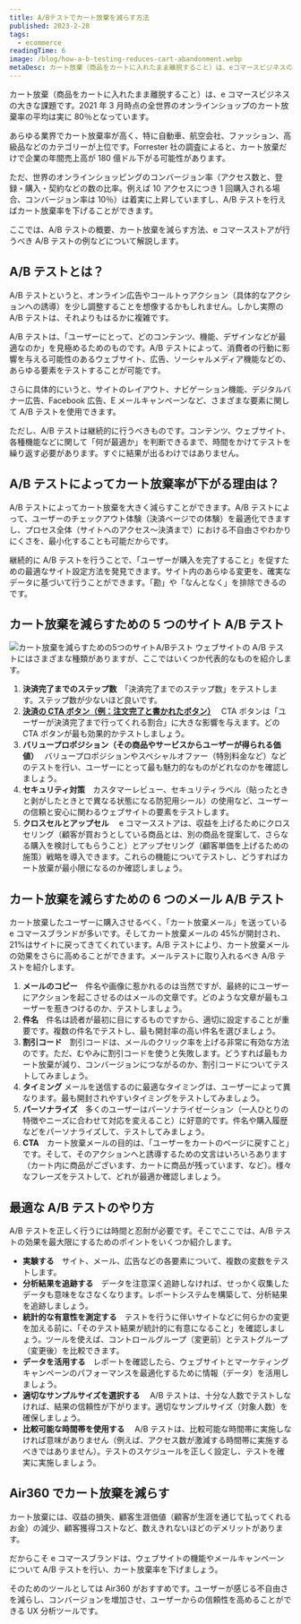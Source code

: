 ```yaml
---
title: A/Bテストでカート放棄を減らす方法
published: 2023-2-28
tags:
  - ecommerce
readingTime: 6
image: /blog/how-a-b-testing-reduces-cart-abandonment.webp
metaDesc: カート放棄（商品をカートに入れたまま離脱すること）は、eコマースビジネスの大きな課題です。2021年3月時点の全世界のオンラインショップのカート放棄率の平均は実に80％となっています。
---
```


カート放棄（商品をカートに入れたまま離脱すること）は、e コマースビジネスの大きな課題です。2021 年 3 月時点の全世界のオンラインショップのカート放棄率の平均は実に 80％となっています。

あらゆる業界でカート放棄率が高く、特に自動車、航空会社、ファッション、高級品などのカテゴリーが上位です。Forrester 社の調査によると、カート放棄だけで企業の年間売上高が 180 億ドル下がる可能性があります。

ただ、世界のオンラインショッピングのコンバージョン率（アクセス数と、登録・購入・契約などの数の比率。例えば 10 アクセスにつき 1 回購入される場合、コンバージョン率は 10％）は着実に上昇していますし、A/B テストを行えばカート放棄率を下げることができます。

ここでは、A/B テストの概要、カート放棄を減らす方法、e コマースストアが行うべき A/B テストの例などについて解説します。

## A/B テストとは？

A/B テストというと、オンライン広告やコールトゥアクション（具体的なアクションへの誘導）を少し調整することを想像するかもしれません。しかし実際の A/B テストは、それよりもはるかに複雑です。

A/B テストは、「ユーザーにとって、どのコンテンツ、機能、デザインなどが最適なのか」を見極めるためのものです。A/B テストによって、消費者の行動に影響を与える可能性のあるウェブサイト、広告、ソーシャルメディア機能などの、あらゆる要素をテストすることが可能です。

さらに具体的にいうと、サイトのレイアウト、ナビゲーション機能、デジタルバナー広告、Facebook 広告、E メールキャンペーンなど、さまざまな要素に関して A/B テストを使用できます。

ただし、A/B テストは継続的に行うべきものです。コンテンツ、ウェブサイト、各種機能などに関して「何が最適か」を判断できるまで、時間をかけてテストを繰り返す必要があります。すぐに結果が出るわけではありません。

## A/B テストによってカート放棄率が下がる理由は？

A/B テストによってカート放棄を大きく減らすことができます。A/B テストによって、ユーザーのチェックアウト体験（決済ページでの体験）を最適化できますし、プロセス全体（サイトへのアクセス～決済まで）における不自由さやわかりにくさを、最小化することも可能だからです。

継続的に A/B テストを行うことで、「ユーザーが購入を完了すること」を促すための最適なサイト設定方法を発見できます。サイト内のあらゆる変更を、確実なデータに基づいて行うことができます。「勘」や「なんとなく」を排除できるのです。

## カート放棄を減らすための 5 つのサイト A/B テスト

![カート放棄を減らすための5つのサイトA/Bテスト](/blog/how-a-b-testing-reduces-cart-abandonment-1.webp)
ウェブサイトの A/B テストにはさまざまな種類がありますが、ここではいくつか代表的なものを紹介します。

1. **決済完了までのステップ数**　「決済完了までのステップ数」をテストします。ステップ数が少ないほど良いです。
2. [**決済の CTA ボタン（例：注文完了と書かれたボタン）**](/ja/cro-checklist-campaign/)　 CTA ボタンは「ユーザーが決済完了まで行ってくれる割合」に大きな影響を与えます。どの CTA ボタンが最も効果的かテストしましょう。
3. **バリュープロポジション（その商品やサービスからユーザーが得られる価値）**　
   バリュープロポジションやスペシャルオファー（特別料金など）などのテストを行い、ユーザーにとって最も魅力的なものがどれなのかを確認しましょう。
4. **セキュリティ対策**　カスタマーレビュー、セキュリティラベル（貼ったときと剥がしたときとで異なる状態になる防犯用シール）の使用など、ユーザーの信頼と安心に関わるウェブサイトの要素をテストします。
5. **クロスセルとアップセル**　 e コマースストアは、収益を上げるためにクロスセリング（顧客が買おうとしている商品とは、別の商品を提案して、さらなる購入を検討してもらうこと）とアップセリング（顧客単価を上げるための施策）戦略を導入できます。これらの機能についてテストし、どうすればカート放棄が最小限になるのか確認しましょう。

<BlogInnerCard slug='blog/convert-upsells-and-impulse-buys-in-ecommerce' />

## カート放棄を減らすための 6 つのメール A/B テスト

カート放棄したユーザーに購入させるべく、「カート放棄メール」を送っている e コマースブランドが多いです。そしてカート放棄メールの 45%が開封され、21%はサイトに戻ってきてくれています。A/B テストにより、カート放棄メールの効果をさらに高めることができます。メールテストに取り入れるべき A/B テストを紹介します。

1. **メールのコピー**　件名や画像に惹かれるのは当然ですが、最終的にユーザーにアクションを起こさせるのはメールの文章です。どのような文章が最もユーザーを惹きつけるのか、テストしましょう。
2. **件名**　件名は読者が最初に目にするものですから、適切に設定することが重要です。複数の件名でテストし、最も開封率の高い件名を選びましょう。
3. **割引コード**　割引コードは、メールのクリック率を上げる非常に有効な方法のです。ただ、むやみに割引コードを使うと失敗します。どうすれば最もカート放棄が減り、コンバージョンにつながるのか、割引コードについてテストしてみましょう。
4. **タイミング** メールを送信するのに最適なタイミングは、ユーザーによって異なります。最も開封されやすいタイミングをテストしてみましょう。
5. **パーソナライズ**　多くのユーザーはパーソナライゼーション（一人ひとりの特徴やニーズに合わせて対応を変えること）に好意的です。件名や購入履歴などをパーソナライズして、テストしてみましょう。
6. **CTA**　カート放棄メールの目的は、「ユーザーをカートのページに戻すこと」です。そして、そのアクションへと誘導するための文言はいろいろあります（カート内に商品がございます、カートに商品が残っています、など）。様々なフレーズをテストして、どれが最適か確認しましょう。

<BlogInnerCard slug='blog/10-email-marketing-tips-to-increase-conversions' />

## 最適な A/B テストのやり方

A/B テストを正しく行うには時間と忍耐が必要です。そこでここでは、A/B テストの効果を最大限にするためのポイントをいくつか紹介します。

- **実験する**　サイト、メール、広告などの各要素について、複数の変数をテストします。
- **分析結果を追跡する**　データを注意深く追跡しなければ、せっかく収集したデータも意味をなさなくなります。レポートシステムを構築して、分析結果を追跡しましょう。
- **統計的な有意性を測定する**　テストを行うに伴いサイトなどに何らかの変更を加える前に、「そのテスト結果が統計的に有意になること」を確認しましょう。ツールを使えば、コントロールグループ（変更前）とテストグループ（変更後）を比較できます。
- **データを活用する**　レポートを確認したら、ウェブサイトとマーケティングキャンペーンのパフォーマンスを最適化するために情報（データ）を活用しましょう。
- **適切なサンプルサイズを選択する**　 A/B テストは、十分な人数でテストしなければ、結果の信頼性が下がります。適切なサンプルサイズ（対象人数）を確保しましょう。
- **比較可能な時間帯を使用する**　 A/B テストは、比較可能な時間帯に実施しなければ意味がありません（例えば、アクセス数が激減する時間帯に実施するべきではありません）。テストのスケジュールを正しく設定し、テストを確実に実施しましょう。

<BlogInnerCard slug='blog/a-b-testing-best-practices' />

## Air360 でカート放棄を減らす

カート放棄には、収益の損失、顧客生涯価値（顧客が生涯を通じて払ってくれるお金）の減少、顧客獲得コストなど、数えきれないほどのデメリットがあります。

だからこそ e コマースブランドは、ウェブサイトの機能やメールキャンペーンについて A/B テストを行い、カート放棄率を下げましょう。

そのためのツールとしては Air360 がおすすめです。ユーザーが感じる不自由さを減らし、コンバージョンを増加させ、ユーザーからの信頼性を高めることができる UX 分析ツールです。
